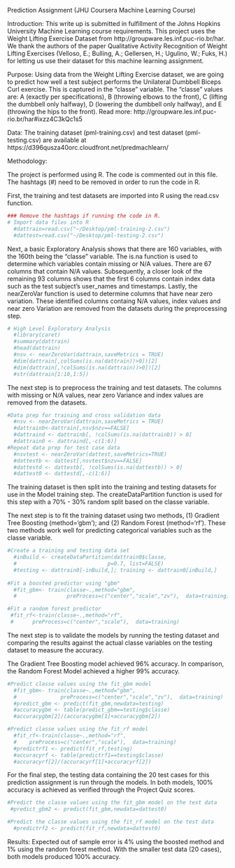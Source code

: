 
Prediction Assignment (JHU Coursera Machine Learning Course)

Introduction:
This write up is submitted in fulfillment of the Johns Hopkins University Machine Learning course  requirements. This project uses the Weight Lifting Exercise Dataset from http://groupware.les.inf.puc-rio.br/har. We thank the authors of the paper Qualitative Activity Recognition of Weight Lifting Exercises (Velloso, E.; Bulling, A.; Gellersen, H.; Ugulino, W.; Fuks, H.) for letting us use their dataset for this machine learning assignment. 

Purpose:
Using data from the Weight Lifting Exercise dataset, we are going to predict how well a test subject performs the Unilateral Dumbbell Biceps Curl exercise. This is captured in the "classe" variable. The "classe" values are:  A (exactly per specifications), B (throwing elbows to the front), C (lifting the dumbbell only halfway), D (lowering the dumbbell only halfway), and E (throwing the hips to the front). Read more: http://groupware.les.inf.puc-rio.br/har#ixzz4C3kQc1s5

Data:
The training dataset (pml-training.csv) and test dataset (pml-testing.csv) are available at https://d396qusza40orc.cloudfront.net/predmachlearn/ 

Methodology:

The project is performed using R. The code is commented out in this file. The hashtags (#) need to be removed in order to run the code in R.

First, the training and test datasets are imported into R using the read.csv function. 
```r
### Remove the hashtags if running the code in R.
# Import data files into R
  #dattrain=read.csv("~/Desktop/pml-training-2.csv")
  #dattest=read.csv("~/Desktop/pml-testing-2.csv")
```

Next, a basic Exploratory Analysis shows that there are 160 variables, with the 160th being the "classe" variable. The is.na function is used to determine which variables contain missing or N/A values. There are 67 columns that contain N/A values. Subsequently, a closer look  of the remaining 93 columns shows that the first 6 columns contain index data such as the test subject's user_names and timestamps. Lastly, the nearZeroVar function is used to determine columns that have near zero variation. These identified columns containg N/A values, index values and near zero Variation are removed from the datasets during the preprocessing step.

```r
# High Level Exploratory Analysis
  #library(caret)
  #summary(dattrain)
  #head(dattrain)
  #nsv <- nearZeroVar(dattrain,saveMetrics = TRUE)
  #dim(dattrain[,colSums(is.na(dattrain))>0])[2] 
  #dim(dattrain[,!colSums(is.na(dattrain))>0])[2]
  #str(dattrain[1:10,1:5])
```
  
The next step is to preprocess the training and test datasets. The columns with missing or N/A values, near zero Variance and index values are removed from the datasets. 
```r
#Data prep for training and cross validation data
  #nsv <- nearZeroVar(dattrain,saveMetrics = TRUE)
  #dattrainb<-dattrain[,nsv$nzv==FALSE]
  #dattraind <- dattrainb[, !colSums(is.na(dattrainb)) > 0]
  #dattrain0 <- dattraind[,-c(1:6)]
#Repeat data prep for test case data
  #nsvtest <- nearZeroVar(dattest,saveMetrics=TRUE)
  #dattestb <- dattest[,nsvtest$nzv==FALSE]
  #dattestd <- dattestb[, !colSums(is.na(dattestb)) > 0]
  #dattest0 <- dattestd[,-c(1:6)] 
```

The training dataset is then split into the training and testing datasets for use in the Model training step. The createDataPartition function is used for this step with a 70% - 30% random split based on the classe variable.

The next step is to fit the training dataset using two methods, (1) Gradient Tree Boosting (method='gbm'); and (2) Random Forest (method='rf'). These two methods work well for predicting categorical variables such as the classe variable. 

``` r
#Create a training and testing data set
  #inBuild <- createDataPartition(dattrain0$classe,
  #                             p=0.7, list=FALSE)
  #testing <- dattrain0[-inBuild,]; training <- dattrain0[inBuild,]
 
#Fit a boosted predictor using "gbm"
  #fit_gbm<- train(classe~.,method="gbm", 
  #                preProcess=c("center","scale","zv"),  data=training)

#Fit a random forest predictor 
 #fit_rf<-train(classe~.,method="rf",
 #      preProcess=c("center","scale"),  data=training)
```

The next step is to validate the models by running the testing dataset and comparing the results against the actual classe variables on the testing dataset to measure the accuracy.

The Gradient Tree Boosting model achieved 96% accuracy. In comparison, the Random Forest Model achieved a higher 99% accuracy.
``` r
#Predict classe values using the fit_gbm model
  #fit_gbm<- train(classe~.,method="gbm", 
  #              preProcess=c("center","scale","zv"),  data=training)
  #predict_gbm <- predict(fit_gbm,newdata=testing)
  #accuracygbm <- table(predict_gbm==testing$classe)
  #accuracygbm[2]/(accuracygbm[1]+accuracygbm[2])

#Predict classe values using the fit_rf model
  #fit_rf<-train(classe~.,method="rf",
  #    preProcess=c("center","scale"),  data=training)
  #predictrf1 <- predict(fit_rf,testing)
  #accuracyrf <- table(predictrf1==testing$classe)
  #accuracyrf[2]/(accuracyrf[1]+accuracyrf[2])
```

For the final step, the testing data containing the 20 test cases for this prediction assignment is run through the models. In both models, 100% accuracy is achieved as verified through the Project Quiz scores.
```r
#Predict the classe values using the fit_gbm model on the test data
 #predict_gbm2 <- predict(fit_gbm,newdata=dattest0) 

#Predict the classe values using the fit_rf model on the test data
  #predictrf2 <- predict(fit_rf,newdata=dattest0) 
```

Results:
Expected out of sample error is 4% using the boosted method and 1% using the random forest method. With the smaller test data (20 cases), both models produced 100% accuracy.